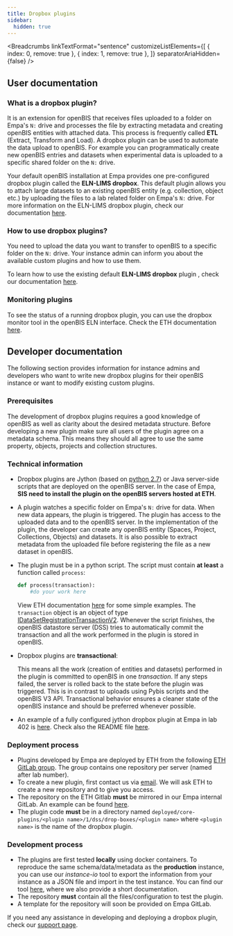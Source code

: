 ---
title: Dropbox plugins
sidebar:
  hidden: true
---


<Breadcrumbs
  linkTextFormat="sentence"
  customizeListElements={[
    { index: 0, remove: true },
    { index: 1, remove: true },
  ]}
  separatorAriaHidden={false}
/>

## User documentation

### What is a dropbox plugin?

It is an extension for openBIS that receives files uploaded to a folder on Empa's `N:` drive and processes the file by extracting metadata and creating openBIS entities with attached data.
This process is frequently called **ETL** (Extract, Transform and Load).
A dropbox plugin can be used to automate the data upload to openBIS. 
For example you can programmatically create new openBIS entries and datasets when experimental data is uploaded to a specific shared folder on the `N:` drive.

Your default openBIS installation at Empa provides one pre-configured dropbox plugin called the **ELN-LIMS dropbox**.
This default plugin allows you to attach large datasets to an existing openBIS entity (e.g. collection, object etc.) by uploading the files to a lab related folder on Empa's `N:` drive.
For more information on the ELN-LIMS dropbox plugin, check our documentation [here](./uploading_large_data.md).

### How to use dropbox plugins?

You need to upload the data you want to transfer to openBIS to a specific folder on the `N:` drive. Your instance admin can inform you about the available custom plugins and how to use them.

To learn how to use the existing default **ELN-LIMS dropbox** plugin , check our documentation [here](./uploading_large_data.md).

### Monitoring plugins

To see the status of a running dropbox plugin, you can use the dropbox monitor tool in the openBIS ELN interface. Check the ETH documentation [here](https://openbis.readthedocs.io/en/latest/user-documentation/general-users/data-upload.html#dropbox-monitor).

## Developer documentation

The following section provides information for instance admins and developers who want to write new dropbox plugins for their openBIS instance or want to modify existing custom plugins.

### Prerequisites

The development of dropbox plugins requires a good knowledge of openBIS as well as clarity about the desired metadata structure.
Before developing a new plugin make sure all users of the plugin agree on a metadata schema. This means they should all agree to use the same property, objects, projects and collection structures.


### Technical information

- Dropbox plugins are Jython (based on [python 2.7](https://www.jython.org/)) or Java server-side scripts that are deployed on the openBIS server. In the case of Empa, **SIS need to install the plugin on the openBIS servers hosted at ETH**.
- A plugin watches a specific folder on Empa's `N:` drive for data. When new data appears, the plugin is triggered. The plugin has access to the uploaded data and to the openBIS server. In the implementation of the plugin, the developer can create any openBIS entity (Spaces, Project, Collections, Objects) and datasets. It is also possible to extract metadata from the uploaded file before registering the file as a new dataset in openBIS.
- The plugin must be in a python script. The script must contain **at least** a function called `process`:
  
    ```python
    def process(transaction):
        #do your work here
    ```
    View ETH documentation [here](https://openbis.readthedocs.io/en/latest/software-developer-documentation/server-side-extensions/dss-dropboxes.html#jython-dropboxes) for some simple examples.
    The `transaction` object is an object of type [IDataSetRegistrationTransactionV2](https://openbis.ch/javadoc/20.10.x/javadoc-dropbox-api/ch/systemsx/cisd/etlserver/registrator/api/v2/IDataSetRegistrationTransactionV2.html). 
    Whenever the script finishes, the openBIS datastore server (DSS) tries to automatically commit the transaction and all the work performed in the plugin is stored in openBIS.

- Dropbox plugins are **transactional**:
  
     This means all the work (creation of entities and datasets) performed in the plugin is committed to openBIS in one *transaction*. If any steps failed, the server is rolled back to the state before the plugin was triggered. This is in contrast to uploads using Pybis scripts and the openBIS V3 API. Transactional behavior ensures a cleaner state of the openBIS instance and should be preferred whenever possible.

- An example of a fully configured jython dropbox plugin at Empa in lab 402 is [here](https://gitlab.empa.ch/openbis-tools/jython-dropbox-402). Check also the README file [here](https://gitlab.empa.ch/openbis-tools/jython-dropbox-402/-/blob/master/README.md?ref_type=heads).

### Deployment process

- Plugins developed by Empa are deployed by ETH from the following [ETH GitLab group](https://sissource.ethz.ch/openbis/openbis-private/empa). The group contains one repository per server (named after lab number).
- To create a new plugin, first contact us via [email](mailto:openbis-support@empa.ch). We will ask ETH to create a new repository and to give you access.
- The repository on the ETH Gitlab **must** be mirrored in our Empa internal GitLab. An example can be found [here](https://gitlab.empa.ch/openbis-tools/jython-dropbox-402).
- The plugin code **must** be in a directory named `deployed/core-plugins/<plugin name>/1/dss/drop-boxes/<plugin name>` where `<plugin name>` is the name of the dropbox plugin.


### Development process

- The plugins are first tested **locally** using docker containers. To reproduce the same schema/data/metadata as the **production** instance, you can use our *instance-io* tool to export the information from your instance as a JSON file and import in the test instance. You can find our tool [here](https://gitlab.empa.ch/openbis-tools/instance-io), where we also provide a short documentation. 
- The repository **must** contain all the files/configuration to test the plugin.
- A template for the repository will soon be provided on Empa GitLab.
  
If you need any assistance in developing and deploying a dropbox plugin, check our [support page](../../Support.md).



